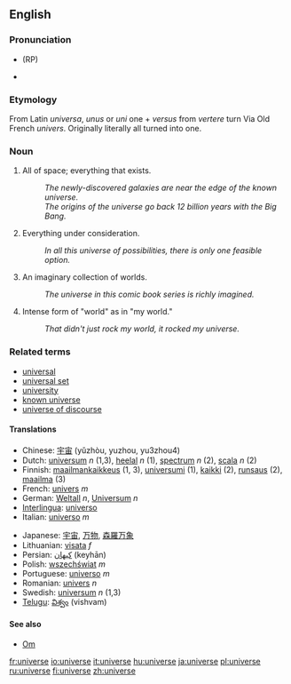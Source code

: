 ==English==
===Pronunciation===
*{{IPA|/ˈjuːnɪˌvɜːs/}} (RP)
*{{IPA|/ˈjunəˌvɝs/ ([[w:General American|GA]])}}

===Etymology===
From Latin ''universa'', ''unus'' or ''uni'' one + ''versus'' from ''vertere'' turn
Via Old French ''univers''.  Originally literally all turned into one.

===Noun===

#All of space; everything that exists.
#: ''The newly-discovered galaxies are near the edge of the known universe.''
#: ''The origins of the universe go back 12 billion years with the Big Bang.''
# Everything under consideration.
#: ''In all this universe of possibilities, there is only one feasible option.''
# An imaginary collection of worlds.
#: ''The universe in this comic book series is richly imagined.''
# Intense form of "world" as in "my world."
#: ''That didn't just rock my world, it rocked my universe.''

===Related terms===

*[[universal]]
*[[universal set]]
*[[university]]
*[[known universe]]
*[[universe of discourse]]

====Translations====
{{top}}
*Chinese: [[宇宙]] (yǔzhòu, yuzhou, yu3zhou4)
*Dutch: [[universum]] ''n'' (1,3), [[heelal]] ''n'' (1), [[spectrum]] ''n'' (2), [[scala]] ''n'' (2)
*Finnish: [[maailmankaikkeus]] (1, 3), [[universumi]] (1), [[kaikki]] (2), [[runsaus]] (2), [[maailma]] (3)
*French: [[univers]] ''m''
*German: [[Weltall]] ''n'', [[Universum]] ''n''
*[[Interlingua]]: [[universo#Interlingua|universo]]
*Italian: [[universo#Italian|universo]] ''m''
{{mid}}
*Japanese: [[宇宙]], [[万物]], [[森羅万象]]
*Lithuanian: [[visata]] ''f''
*Persian: [[كیهان]] (keyhān)
*Polish: [[wszechświat]] ''m''
*Portuguese: [[universo#Portuguese|universo]] ''m''
*Romanian: [[univers]] ''n''
*Swedish: [[universum]] ''n'' (1,3)
*[[Telugu]]: [[విశ్వం]] (vishvam)
{{bottom}}

====See also====
*[[Om]]

[[fr:universe]]
[[io:universe]]
[[it:universe]]
[[hu:universe]]
[[ja:universe]]
[[pl:universe]]
[[ru:universe]]
[[fi:universe]]
[[zh:universe]]